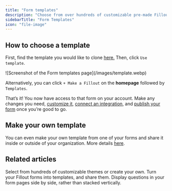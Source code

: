 ```yaml
---
title: "Form templates"
description: "Choose from over hundreds of customizable pre-made Fillout form, survey, and quiz templates designed to suit your needs."
sidebarTitle: "Form Templates"
icon: "file-image"
---
```


## How to choose a template

First, find the template you would like to clone [here.](https://fillout.com/templates) Then, click `Use template`.

<Frame>
  ![Screenshot of the Form templates page](/images/template.webp)
</Frame>

Alternatively, you can click `+ Make a Fillout` on the **homepage** followed by `Templates`.

That’s it\! You now have access to that form on your account. Make any changes you need, [customize it](/help/styling), [connect an integration](/help/integrations), and [publish your form](/help) once you’re good to go.

## Make your own template

You can even make your own template from one of your forms and share it inside or outside of your organization. More details [here](/help/make-a-form-template).

## **Related articles**

<CardGroup cols={3}>
  <Card title="Themes" icon="palette" iconType="regular" color="#FFC738" href="/help/themes">
    Select from hundreds of customizable themes or create your own.
  </Card>
  <Card title="Create your own template" icon="images" iconType="regular" color="#FFC738" href="/help/make-a-form-template">
    Turn your Fillout forms into templates, and share them.
  </Card>
  <Card title="Multi-column forms" icon="table-columns" iconType="regular" color="#FFC738" href="/help/multi-column-forms">
    Display questions in your form pages side by side, rather than stacked vertically.
  </Card>
</CardGroup>